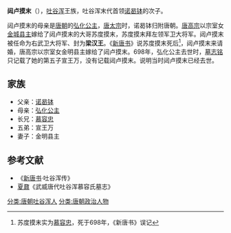 '''闼卢摸末'''（{{bd|?||?||}}），[[吐谷浑|吐谷浑]]王族，吐谷浑末代首领[[诺曷钵|诺曷钵]]的次子。

闼卢摸末的母亲是[[唐朝|唐朝]]的[[弘化公主|弘化公主]]，[[唐太宗|唐太宗]]时，诺曷钵归附唐朝。[[唐高宗|唐高宗]]以宗室女[[李季英|金城县主]]嫁给了闼卢摸末的大哥苏度摸末，苏度摸末拜左领军卫大将军。闼卢摸末被任命为右武卫大将军、封为'''梁汉王'''。《[[新唐书|新唐书]]》说苏度摸末死后<ref>苏度摸末实为[[慕容忠_(唐朝)|慕容忠]]，死于698年，《新唐书》误记</ref>，闼卢摸末来请婚，唐高宗以宗室女金明县主嫁给了闼卢摸末。698年，弘化公主去世时，[[墓志铭|墓志铭]]只记载了她的第五子宣王万，没有记载闼卢摸末。说明当时闼卢摸末已经去世。
==家族==
*父亲：[[诺曷钵|诺曷钵]]
*母亲：[[弘化公主|弘化公主]]
*长兄：[[慕容忠_(唐朝)|慕容忠]]
*五弟：宣王万
*妻子：金明县主
==参考文献==
* 《[[新唐书|新唐书]]·吐谷浑传》
*  [[夏鼐|夏鼐]]《武威唐代吐谷浑慕容氏墓志》
[[分类:唐朝吐谷浑人|分类:唐朝吐谷浑人]]
[[分类:唐朝政治人物|分类:唐朝政治人物]]